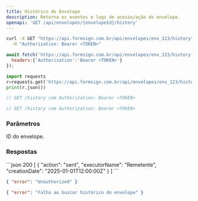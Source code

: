 ```yaml
---
title: Histórico do Envelope
description: Retorna os eventos e logs de acesso/ação do envelope.
openapi: 'GET /api/envelopes/{envelopeId}/history'
---
```


<CodeGroup>

```bash cURL
curl -X GET "https://api.formsign.com.br/api/envelopes/env_123/history" \
  -H "Authorization: Bearer <TOKEN>"
```

```javascript JavaScript
await fetch('https://api.formsign.com.br/api/envelopes/env_123/history',{
  headers:{'Authorization':'Bearer <TOKEN>'}
});
```

```python Python
import requests
r=requests.get('https://api.formsign.com.br/api/envelopes/env_123/history',headers={'Authorization':'Bearer <TOKEN>'})
print(r.json())
```

```go Go
// GET /history com Authorization: Bearer <TOKEN>
```

```java Java
// GET /history com Authorization: Bearer <TOKEN>
```

</CodeGroup>

### Parâmetros
<ParamField path="envelopeId" type="string" required>ID do envelope.</ParamField>

### Respostas
<ResponseExample>
```json 200
[
  { "action": "sent", "executorName": "Remetente", "creationDate": "2025-01-01T12:00:00Z" }
]
```

```json 401
{ "error": "Unauthorized" }
```

```json 500
{ "error": "Falha ao buscar histórico do envelope" }
```
</ResponseExample>
